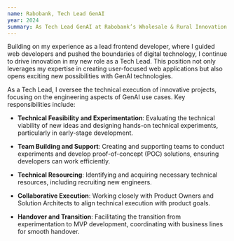 ```yaml
---
name: Rabobank, Tech Lead GenAI
year: 2024
summary: As Tech Lead GenAI at Rabobank’s Wholesale & Rural Innovation department, I lead the development of GenAI-driven solutions, focusing on technical innovation and collaboration to advance agrifinance.
---
```


Building on my experience as a lead frontend developer, where I guided web developers and pushed the boundaries of digital technology, I continue to drive innovation in my new role as a Tech Lead. This position not only leverages my expertise in creating user-focused web applications but also opens exciting new possibilities with GenAI technologies.

As a Tech Lead, I oversee the technical execution of innovative projects, focusing on the engineering aspects of GenAI use cases. Key responsibilities include:

- **Technical Feasibility and Experimentation**: Evaluating the technical viability of new ideas and designing hands-on technical experiments, particularly in early-stage development.

- **Team Building and Support**: Creating and supporting teams to conduct experiments and develop proof-of-concept (POC) solutions, ensuring developers can work efficiently.

- **Technical Resourcing**: Identifying and acquiring necessary technical resources, including recruiting new engineers.

- **Collaborative Execution**: Working closely with Product Owners and Solution Architects to align technical execution with product goals.

- **Handover and Transition**: Facilitating the transition from experimentation to MVP development, coordinating with business lines for smooth handover.


